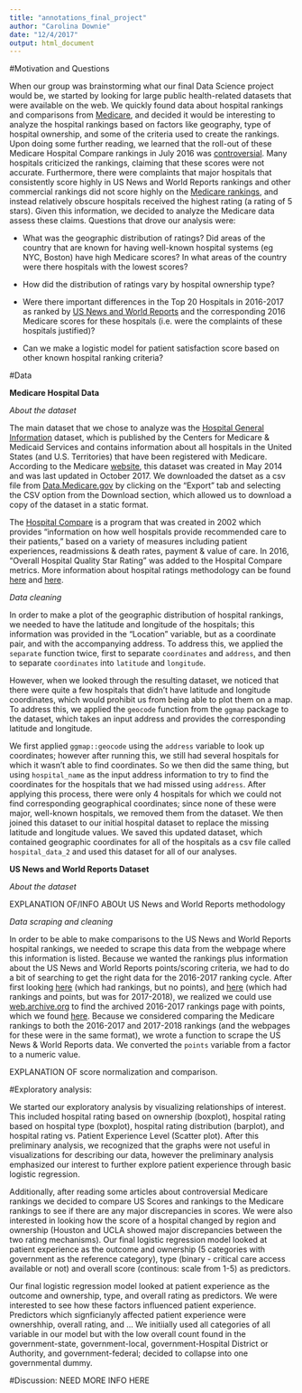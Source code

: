 ```yaml
---
title: "annotations_final_project"
author: "Carolina Downie"
date: "12/4/2017"
output: html_document
---
```


#Motivation and Questions 

When our group was brainstorming what our final Data Science project would be, we started by looking for large public health-related datasets that were available on the web. We quickly found data about hospital rankings and comparisons from [Medicare](https://data.medicare.gov/data/hospital-compare), and decided it would be interesting to analyze the hospital rankings based on factors like geography, type of hospital ownership, and some of the criteria used to create the rankings. 
Upon doing some further reading, we learned that the roll-out of these Medicare Hospital Compare rankings in July 2016 was [controversial](https://www.usnews.com/news/articles/2016-07-27/medicare-releases-controversial-hospital-star-ratings). Many hospitals criticized the rankings, claiming that these scores were not accurate. Furthermore, there were complaints that major hospitals that consistently score highly in US News and World Reports rankings and other commercial rankings did not score highly on the [Medicare rankings](https://www.npr.org/sections/health-shots/2016/07/27/487633215/many-well-known-hospitals-fail-to-score-high-in-medicare-rankings), and instead relatively obscure hospitals received the highest rating (a rating of 5 stars). 
Given this information, we decided to analyze the Medicare data assess these claims. 
Questions that drove our analysis were:

* What was the geographic distribution of ratings? Did areas of the country that are known for having well-known hospital systems (eg NYC, Boston) have high Medicare scores? In what areas of the country were there hospitals with the lowest scores? 

* How did the distribution of ratings vary by hospital ownership type? 

* Were there important differences in the Top 20 Hospitals in 2016-2017 as ranked by [US News and World Reports](https://web.archive.org/web/20160816171510/http://health.usnews.com/health-care/best-hospitals/articles/best-hospitals-honor-roll-and-overview) and the corresponding 2016 Medicare scores for these hospitals (i.e. were the complaints of these hospitals justified)? 

* Can we make a logistic model for patient satisfaction score based on other known hospital ranking criteria? 

#Data

**Medicare Hospital Data**

*About the dataset*

The main dataset that we chose to analyze was the [Hospital General Information](https://data.medicare.gov/Hospital-Compare/Hospital-General-Information/xubh-q36u/data) dataset, which is published by the Centers for Medicare & Medicaid Services and contains information about all hospitals in the United States (and U.S. Territories) that have been registered with Medicare. According to the Medicare [website](https://data.medicare.gov/Hospital-Compare/Hospital-General-Information/xubh-q36u/about), this dataset was created in May 2014 and was last updated in October 2017. We downloaded the datset as a csv file from [Data.Medicare.gov](https://data.medicare.gov/Hospital-Compare/Hospital-General-Information/xubh-q36u/data) by clicking on the "Export" tab and selecting the CSV option from the Download section, which allowed us to download a copy of the dataset in a static format. 

The [Hospital Compare](https://www.cms.gov/medicare/quality-initiatives-patient-assessment-instruments/hospitalqualityinits/hospitalcompare.html) is a program that was created in 2002 which provides "information on how well hospitals provide recommended care to their patients," based on a variety of measures including patient experiences, readmissions & death rates, payment & value of care. In 2016, "Overall Hospital Quality Star Rating" was added to the Hospital Compare metrics. More information about hospital ratings methodology can be found [here](https://www.qualitynet.org/dcs/ContentServer?c=Page&pagename=QnetPublic%2FPage%2FQnetTier3&cid=1228775957165) and [here](http://www.hcahpsonline.org/Files/October_2017_Star%20Ratings_Tech%20Notes.pdf). 


*Data cleaning*

In order to make a plot of the geographic distribution of hospital rankings, we needed to have the latitude and longitude of the hospitals; this information was provided in the "Location" variable, but as a coordinate pair, and with the accompanying address. To address this, we applied the `separate` function twice, first to separate `coordinates` and `address`, and then to separate `coordinates` into `latitude` and `longitude`. 

However, when we looked through the resulting dataset, we noticed that there were quite a few hospitals that didn't have latitude and longitude coordinates, which would prohibit us from being able to plot them on a map. To address this, we applied the `geocode` function from the `ggmap` package to the dataset, which takes an input address and provides the corresponding 
latitude and longitude. 

We first applied `ggmap::geocode` using the `address` variable to look up coordinates; however after running this, we still had several hospitals for which it wasn't able to find coordinates. So we then did the same thing, but using `hospital_name` as the input address information to try to find the coordinates for the hospitals that we had missed using `address`. After applying this process, there were only 4 hospitals for which we could not find corresponding geographical coordinates; since none of these were major, well-known hospitals, we removed them from the dataset. We then joined this dataset to our initial hospital dataset to replace the missing latitude and longitude values. We saved this updated dataset, which contained geographic coordinates for all of the hospitals as a csv file called `hospital_data_2` and used this dataset for all of our analyses.  



**US News and World Reports Dataset**

*About the dataset*

EXPLANATION OF/INFO ABOUt US News and World Reports methodology

*Data scraping and cleaning*

In order to be able to make comparisons to the US News and World Reports hospital rankings, we needed to scrape this data from the webpage where this information is listed. Because we wanted the rankings plus information about the US News and World Reports points/scoring criteria, we had to do a bit of searching to get the right data for the 2016-2017 ranking cycle. After first looking [here](https://www.usnews.com/info/blogs/press-room/articles/2016-08-02/us-news-announces-the-201617-best-hospitals) (which had rankings, but no points), and [here](https://health.usnews.com/health-care/best-hospitals/articles/best-hospitals-honor-roll-and-overview) (which had rankings and points, but was for 2017-2018), we realized we could use [web.archive.org](web.archive.org) to find the archived 2016-2017 rankings page with points, which we found [here](https://web.archive.org/web/20160816171510/http://health.usnews.com/health-care/best-hospitals/articles/best-hospitals-honor-roll-and-overview). 
Because we considered comparing the Medicare rankings to both the 2016-2017 and 2017-2018 rankings (and the webpages for these were in the same format), we wrote a function to scrape the US News & World Reports data. We converted the `points` variable from a factor to a numeric value. 

EXPLANATION OF score normalization and comparison. 


#Exploratory analysis:

We started our exploratory analysis by visualizing relationships of interest. This included hospital rating based on ownership (boxplot), hospital rating based on hospital type (boxplot), hospital rating distribution (barplot), and hospital rating vs. Patient Experience Level (Scatter plot). After this preliminary analysis, we recognized that the graphs were not useful in visualizations for describing our data, however the preliminary analysis emphasized our interest to further explore patient experience through basic logistic regression. 

Additionally, after reading some articles about controversial Medicare rankings we decided to compare US Scores and rankings to the Medicare rankings to see if there are any major discrepancies in scores. We were also interested in looking how the score of a hospital changed by region and ownership (Houston and UCLA showed major discrepancies between the two rating mechanisms). Our final logistic regression model looked at patient experience as the outcome and ownership (5 categories with government as the reference category), type (binary - critical care access available or not) and overall score (continous: scale from 1-5) as predictors.

 Our final logistic regression model looked at patient experience as the outcome and ownership, type, and overall rating as predictors. We were interested to see how these factors influenced patient experience. Predictors which signficianyly affected patient experience were ownershhip, overall rating, and ... We initiially used all categories of all variable in our model but with the low overall count found in the government-state, government-local, government-Hospital District or Authority, and government-federal; decided to collapse into one governmental dummy. 


#Discussion:
NEED MORE INFO HERE

